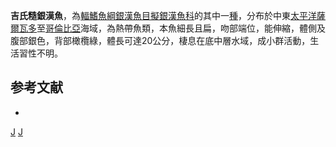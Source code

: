 {{Speciesbox
| status = LC
| status_system = IUCN3.1
| taxon = Membras gilberti''
| binomial_authority = [[Jordan|Jordan]] & [[Bollman|Bollman]], 1890
| synonyms = *''Menidia gilberti'', Jordan & Bollman, 1890 
}}
'''吉氏糙銀漢魚'''，為[[輻鰭魚綱|輻鰭魚綱]][[銀漢魚目|銀漢魚目]][[擬銀漢魚科|擬銀漢魚科]]的其中一[[種|種]]，分布於中東[[太平洋|太平洋]][[薩爾瓦多|薩爾瓦多]]至[[哥倫比亞|哥倫比亞]]海域，為熱帶魚類，本魚細長且扁，吻部端位，能伸縮，體側及腹部銀色，背部橄欖綠，體長可達20公分，棲息在底中層水域，成小群活動，生活習性不明。

==参考文献==
*{{FishBase_species|genus=Membras|species=gilberti|year=2016|month=3}}

{{Taxonbar|from=Q2005912}}

[[Category:糙銀漢魚屬|J]]
[[Category:1890年描述的鱼类|J]]


{{魚類小作品}}